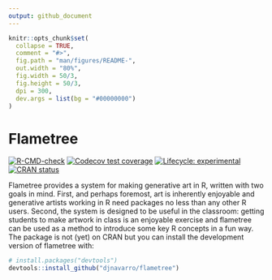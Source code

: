 ```yaml
---
output: github_document
---
```


<!-- README.md is generated from README.Rmd. Please edit that file -->

```r
knitr::opts_chunk$set(
  collapse = TRUE,
  comment = "#>",
  fig.path = "man/figures/README-",
  out.width = "80%",
  fig.width = 50/3, 
  fig.height = 50/3,  
  dpi = 300,
  dev.args = list(bg = "#00000000")
)


```

# Flametree

<!-- badges: start -->
[![R-CMD-check](https://github.com/djnavarro/flametree/workflows/R-CMD-check/badge.svg)](https://github.com/djnavarro/flametree/actions)
[![Codecov test coverage](https://codecov.io/gh/djnavarro/flametree/branch/master/graph/badge.svg)](https://codecov.io/gh/djnavarro/flametree?branch=master)
[![Lifecycle: experimental](https://img.shields.io/badge/lifecycle-experimental-orange.svg)](https://lifecycle.r-lib.org/articles/stages.html#experimental)
[![CRAN status](https://www.r-pkg.org/badges/version/flametree)](https://CRAN.R-project.org/package=flametree)
<!-- badges: end -->

Flametree provides a system for making generative art in R, written with two goals in mind. First, and perhaps foremost, art is inherently enjoyable and generative artists working in R need packages no less than any other R users. Second, the system is designed to be useful in the classroom: getting students to make artwork in class is an enjoyable exercise and flametree can be used as a method to introduce some key R concepts in a fun way. The package is not (yet) on CRAN but you can install the development version of flametree with:

``` r
# install.packages("devtools")
devtools::install_github("djnavarro/flametree")
```



